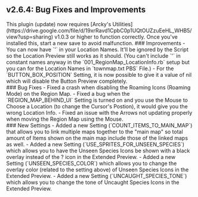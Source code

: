 ## v2.6.4: Bug Fixes and Improvements
<Callout type="attention" blend="light">
  This plugin (update) now requires [Arcky's Utilities](https://drive.google.com/file/d/19xrRavd1CpbC0p1UQtOUZzuEeHL_WHB5/view?usp=sharing) v1.0.3 or higher to function correctly. Once you've installed this, start a new save to avoid malfunction.
</Callout>
### Improvements
- You can now have `'` in your Location Names. It'll be ignored by the Script so the Location Preview still works as it should. (You can't include `'` in constant names anyway in the `001_RegionMap_LocationInfo.rb` setup but you can for the Location Names in `townmap.txt PBS` File.)
- For the `BUTTON_BOX_POSITION` Setting, it is now possible to give it a value of nil which will disable the Button Preview completely.
<br/>
### Bug Fixes 
- Fixed a crash when disabling the Roaming Icons (Roaming Mode) on the Region Map.
- Fixed a bug when the `REGION_MAP_BEHIND_UI` Setting is turned on and you use the Mouse to Choose a Location (to change the Cursor's Postion), it would give you the wrong Location Info.
- Fixed an issue with the Arrows not updating properly when moving the Region Map using the Mouse.
<br/>
### New Settings 
- Added a new Setting (`COUNT_ITEMS_TO_MAIN_MAP`) that allows you to link multiple maps together to the "main map" so total amount of Items shown on the main map include those of the linked maps as well.
- Added a new Setting (`USE_SPRITES_FOR_UNSEEN_SPECIES`) which allows you to have the Unseen Species Icons be shown with a black overlay instead of the ? icon in the Extended Preview.
- Added a new Setting (`UNSEEN_SPECIES_COLOR`) which allows you to change the overlay color (related to the setting above) of Unseen Species Icons in the Extended Preview.
- Added a new Setting (`UNCAUGHT_SPECIES_TONE`) which allows you to change the tone of Uncaught Species Icons in the Extended Preview.